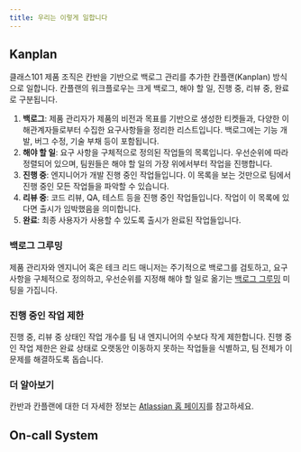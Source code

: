 ```yaml
---
title: 우리는 이렇게 일합니다
---
```


## Kanplan

클래스101 제품 조직은 칸반을 기반으로 백로그 관리를 추가한 칸플랜(Kanplan) 방식으로 일합니다. 칸플랜의 워크플로우는 크게 백로그, 해야 할 일, 진행 중, 리뷰 중, 완료로 구분됩니다.

1. **백로그**: 제품 관리자가 제품의 비전과 목표를 기반으로 생성한 티켓들과, 다양한 이해관계자들로부터 수집한 요구사항들을 정리한 리스트입니다. 백로그에는 기능 개발, 버그 수정, 기술 부채 등이 포함됩니다.
2. **해야 할 일**: 요구 사항을 구체적으로 정의된 작업들의 목록입니다. 우선순위에 따라 정렬되어 있으며, 팀원들은 해야 할 일의 가장 위에서부터 작업을 진행합니다.
3. **진행 중**: 엔지니어가 개발 진행 중인 작업들입니다. 이 목록을 보는 것만으로 팀에서 진행 중인 모든 작업들을 파악할 수 있습니다.
4. **리뷰 중**: 코드 리뷰, QA, 테스트 등을 진행 중인 작업들입니다. 작업이 이 목록에 있다면 출시가 임박했음을 의미합니다.
5. **완료**: 최종 사용자가 사용할 수 있도록 출시가 완료된 작업들입니다.

### 백로그 그루밍

제품 관리자와 엔지니어 혹은 테크 리드 매니저는 주기적으로 백로그를 검토하고, 요구 사항을 구체적으로 정의하고, 우선순위를 지정해 해야 할 일로 옮기는 [백로그 그루밍](https://www.atlassian.com/ko/agile/project-management/backlog-grooming) 미팅을 가집니다.

### 진행 중인 작업 제한

진행 중, 리뷰 중 상태인 작업 개수를 팀 내 엔지니어의 수보다 작게 제한합니다. 진행 중인 작업 제한은 완료 상태로 오랫동안 이동하지 못하는 작업들을 식별하고, 팀 전체가 이 문제를 해결하도록 돕습니다.

### 더 알아보기

칸반과 칸플랜에 대한 더 자세한 정보는 [Atlassian 홈 페이지](https://www.atlassian.com/ko/agile/kanban)를 참고하세요.

## On-call System